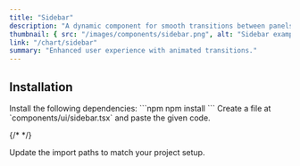 ```yaml
---
title: "Sidebar"
description: "A dynamic component for smooth transitions between panels."
thumbnail: { src: "/images/components/sidebar.png", alt: "Sidebar example" }
link: "/chart/sidebar"
summary: "Enhanced user experience with animated transitions."
---
```


<ComponentPreview name="sidebar-demo" />

## Installation

<Steps>

<Step>
Install the following dependencies:
</Step>
```npm
npm install 
```

<Step>
Create a file at `components/ui/sidebar.tsx` and paste the given code.  
</Step>

{/* <CollapsibleSource name="sidebar" /> */}

<Step>
Update the import paths to match your project setup.
</Step>

</Steps>